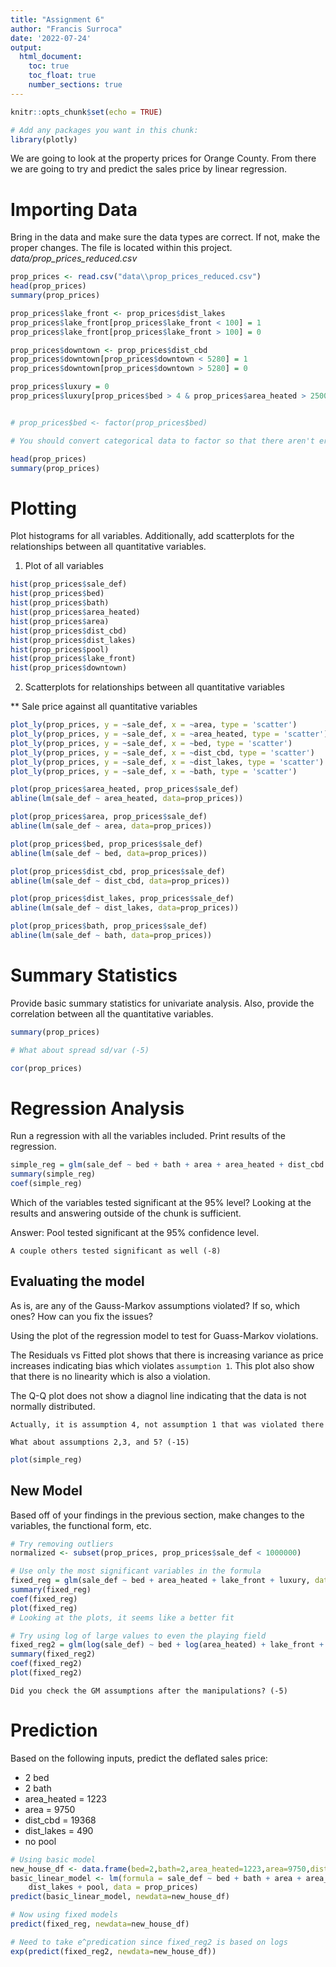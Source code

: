 ```yaml
---
title: "Assignment 6"
author: "Francis Surroca"
date: '2022-07-24'
output: 
  html_document:
    toc: true
    toc_float: true
    number_sections: true
---
```


```r
knitr::opts_chunk$set(echo = TRUE)
```

```r
# Add any packages you want in this chunk:
library(plotly)
```

We are going to look at the property prices for Orange County. From there we are going to try and predict the sales price by linear regression.

# Importing Data 

Bring in the data and make sure the data types are correct. If not, make the proper changes. The file is located within this project. *data/prop_prices_reduced.csv*

```r
prop_prices <- read.csv("data\\prop_prices_reduced.csv")
head(prop_prices)
summary(prop_prices)

prop_prices$lake_front <- prop_prices$dist_lakes
prop_prices$lake_front[prop_prices$lake_front < 100] = 1
prop_prices$lake_front[prop_prices$lake_front > 100] = 0

prop_prices$downtown <- prop_prices$dist_cbd
prop_prices$downtown[prop_prices$downtown < 5280] = 1
prop_prices$downtown[prop_prices$downtown > 5280] = 0

prop_prices$luxury = 0
prop_prices$luxury[prop_prices$bed > 4 & prop_prices$area_heated > 2500 & prop_prices$pool == 1] = 1


# prop_prices$bed <- factor(prop_prices$bed)

# You should convert categorical data to factor so that there aren't errors in your plots/histograms (-2)

head(prop_prices)
summary(prop_prices)

```


# Plotting

Plot histograms for all variables. Additionally, add scatterplots for the relationships between all quantitative variables.

1) Plot of all variables
```r
hist(prop_prices$sale_def)
hist(prop_prices$bed)
hist(prop_prices$bath)
hist(prop_prices$area_heated)
hist(prop_prices$area)
hist(prop_prices$dist_cbd)
hist(prop_prices$dist_lakes)
hist(prop_prices$pool)
hist(prop_prices$lake_front)
hist(prop_prices$downtown)

```

2) Scatterplots for relationships between all quantitative variables

** Sale price against all quantitative variables
```r
plot_ly(prop_prices, y = ~sale_def, x = ~area, type = 'scatter')
plot_ly(prop_prices, y = ~sale_def, x = ~area_heated, type = 'scatter')
plot_ly(prop_prices, y = ~sale_def, x = ~bed, type = 'scatter')
plot_ly(prop_prices, y = ~sale_def, x = ~dist_cbd, type = 'scatter')
plot_ly(prop_prices, y = ~sale_def, x = ~dist_lakes, type = 'scatter')
plot_ly(prop_prices, y = ~sale_def, x = ~bath, type = 'scatter')

plot(prop_prices$area_heated, prop_prices$sale_def)
abline(lm(sale_def ~ area_heated, data=prop_prices))

plot(prop_prices$area, prop_prices$sale_def)
abline(lm(sale_def ~ area, data=prop_prices))

plot(prop_prices$bed, prop_prices$sale_def)
abline(lm(sale_def ~ bed, data=prop_prices))

plot(prop_prices$dist_cbd, prop_prices$sale_def)
abline(lm(sale_def ~ dist_cbd, data=prop_prices))

plot(prop_prices$dist_lakes, prop_prices$sale_def)
abline(lm(sale_def ~ dist_lakes, data=prop_prices))

plot(prop_prices$bath, prop_prices$sale_def)
abline(lm(sale_def ~ bath, data=prop_prices))

```

# Summary Statistics

Provide basic summary statistics for univariate analysis. Also, provide the correlation between all the quantitative variables.

```r
summary(prop_prices)

# What about spread sd/var (-5)

cor(prop_prices)

```

# Regression Analysis

Run a regression with all the variables included. Print results of the regression.

```r
simple_reg = glm(sale_def ~ bed + bath + area + area_heated + dist_cbd + dist_lakes + pool + lake_front + downtown + luxury, data=prop_prices)
summary(simple_reg) 
coef(simple_reg) 

```

Which of the variables tested significant at the 95% level? Looking at the results and answering outside of the chunk is sufficient.

Answer: Pool tested significant at the 95% confidence level.

`A couple others tested significant as well (-8)`

## Evaluating the model

As is, are any of the Gauss-Markov assumptions violated? If so, which ones? How can you fix the issues?

Using the plot of the regression model to test for Guass-Markov violations.

The Residuals vs Fitted plot shows that there is increasing variance as price increases indicating bias which violates `assumption 1`. This plot also show that there is no linearity which is also a violation.

The Q-Q plot does not show a diagnol line indicating that the data is not normally distributed.

`Actually, it is assumption 4, not assumption 1 that was violated there`

`What about assumptions 2,3, and 5? (-15)`

```r

plot(simple_reg)

```



## New Model

Based off of your findings in the previous section, make changes to the variables, the functional form, etc.

```r
# Try removing outliers
normalized <- subset(prop_prices, prop_prices$sale_def < 1000000)

# Use only the most significant variables in the formula
fixed_reg = glm(sale_def ~ bed + area_heated + lake_front + luxury, data=normalized)
summary(fixed_reg) 
coef(fixed_reg) 
plot(fixed_reg)
# Looking at the plots, it seems like a better fit

# Try using log of large values to even the playing field
fixed_reg2 = glm(log(sale_def) ~ bed + log(area_heated) + lake_front + luxury, data=normalized)
summary(fixed_reg2) 
coef(fixed_reg2) 
plot(fixed_reg2)

```

`Did you check the GM assumptions after the manipulations? (-5)`

# Prediction

Based on the following inputs, predict the deflated sales price:

- 2 bed
- 2 bath
- area_heated = 1223
- area = 9750
- dist_cbd = 19368
- dist_lakes = 490
- no pool

```r
# Using basic model
new_house_df <- data.frame(bed=2,bath=2,area_heated=1223,area=9750,dist_cbd=19368,dist_lakes=490,pool=0,lake_front=0,luxury=0)
basic_linear_model <- lm(formula = sale_def ~ bed + bath + area + area_heated + dist_cbd + 
    dist_lakes + pool, data = prop_prices)
predict(basic_linear_model, newdata=new_house_df)

# Now using fixed models
predict(fixed_reg, newdata=new_house_df)

# Need to take e^predication since fixed_reg2 is based on logs
exp(predict(fixed_reg2, newdata=new_house_df))

```
